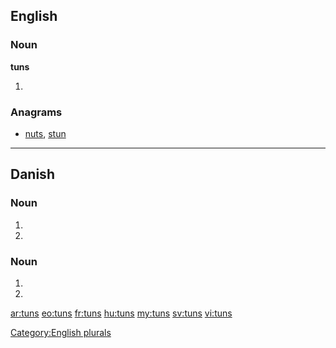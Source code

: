 ==English==

===Noun===
'''tuns'''

# {{plural of|[[tun]]}}

===Anagrams===
* [[nuts#English|nuts]], [[stun#English|stun]]

[[Category:English plurals]]

----

==Danish==

===Noun===
{{head|da|noun form|g=n}}

# {{form of|genitive singular indefinite|tun|lang=da}}
# {{form of|genitive plural indefinite|tun|lang=da}}

===Noun===
{{head|da|noun form|g=c}}

# {{form of|genitive singular indefinite|tun|lang=da}}
# {{form of|genitive plural indefinite|tun|lang=da}}

[[ar:tuns]]
[[eo:tuns]]
[[fr:tuns]]
[[hu:tuns]]
[[my:tuns]]
[[sv:tuns]]
[[vi:tuns]]